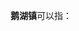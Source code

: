 '''鹅湖镇'''可以指：
{{PRC admin/disambig|32/02/05/103/000|36/02/22/101/000|36/11/24/103/000}}
{{disambig|cat=三字中国镇名消歧义}}